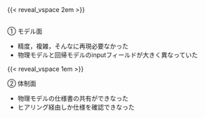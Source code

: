 ## <!-- summary-slide-title -->

{{< reveal_vspace 2em >}}

::::{.summary-container style="font-size:1em;"}

:::{.block-azureblue }
:::{.headline}
<!-- keypoints-title -->
:::

<!-- bullet points area  -->

:::

:::{.block-azureblue }
:::{.headline}
<!-- keypoints-title -->
:::

<!-- bullet points area  -->

:::

::::


## <!-- color box  -->

::::{.summary-container style="font-size:1em;"}

:::: {.info-box}

[① モデル面]{.info-box-title}

::: {.info-contents}
- 精度，複雑，そんなに再現必要なかった
- 物理モデルと回帰モデルのinputフィールドが大きく異なっていた
:::
::::

{{< reveal_vspace 1em >}}

:::: {.info-box}

[② 体制面]{.info-box-title}

::: {.info-contents}
- 物理モデルの仕様書の共有ができなった
- ヒアリング経由しか仕様を確認できなった
:::
::::

::::
